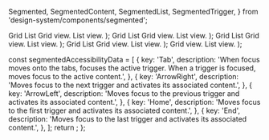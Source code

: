   Segmented,
  SegmentedContent,
  SegmentedList,
  SegmentedTrigger,
} from 'design-system/components/segmented';

  <Preview>
    <Segmented defaultValue="grid">
      <SegmentedList>
        <SegmentedTrigger value="grid">Grid</SegmentedTrigger>
        <SegmentedTrigger value="list">List</SegmentedTrigger>
      </SegmentedList>
      <SegmentedContent value="grid">
        Grid view.
      </SegmentedContent>
      <SegmentedContent value="list">List view.</SegmentedContent>
    </Segmented>
  </Preview>
);

  <Preview>
    <Segmented defaultValue="grid">
      <SegmentedList>
        <SegmentedTrigger value="grid">Grid</SegmentedTrigger>
        <SegmentedTrigger value="list">List</SegmentedTrigger>
      </SegmentedList>
      <SegmentedContent value="grid">
        Grid view.
      </SegmentedContent>
      <SegmentedContent value="list">List view.</SegmentedContent>
    </Segmented>
  </Preview>
);

  <Preview>
    <Segmented defaultValue="list">
      <SegmentedList>
        <SegmentedTrigger value="grid">Grid</SegmentedTrigger>
        <SegmentedTrigger value="list">List</SegmentedTrigger>
      </SegmentedList>
      <SegmentedContent value="grid">
        Grid view.
      </SegmentedContent>
      <SegmentedContent value="list">List view.</SegmentedContent>
    </Segmented>
  </Preview>
);

  <Preview>
    <Segmented defaultValue="grid">
      <SegmentedList>
        <SegmentedTrigger value="grid">Grid</SegmentedTrigger>
        <SegmentedTrigger value="list" disabled>List</SegmentedTrigger>
      </SegmentedList>
      <SegmentedContent value="grid">
        Grid view.
      </SegmentedContent>
      <SegmentedContent value="list">List view.</SegmentedContent>
    </Segmented>
  </Preview>
);

  <Preview>
    <Segmented defaultValue="grid">
      <SegmentedList>
        <SegmentedTrigger value="grid">
          <Grid />
        </SegmentedTrigger>
        <SegmentedTrigger value="list">
          <List />
        </SegmentedTrigger>
      </SegmentedList>
      <SegmentedContent value="grid">
        Grid view.
      </SegmentedContent>
      <SegmentedContent value="list">List view.</SegmentedContent>
    </Segmented>
  </Preview>
);

  const segmentedAccessibilityData = [
    {
      key: 'Tab',
      description:
        'When focus moves onto the tabs, focuses the active trigger. When a trigger is focused, moves focus to the active content.',
    },
    {
      key: 'ArrowRight',
      description:
        'Moves focus to the next trigger and activates its associated content.',
    },
    {
      key: 'ArrowLeft',
      description:
        'Moves focus to the previous trigger and activates its associated content.',
    },
    {
      key: 'Home',
      description:
        'Moves focus to the first trigger and activates its associated content.',
    },
    {
      key: 'End',
      description:
        'Moves focus to the last trigger and activates its associated content.',
    },
  ];
  return <AccessibilityTable rows={segmentedAccessibilityData} />;
};
